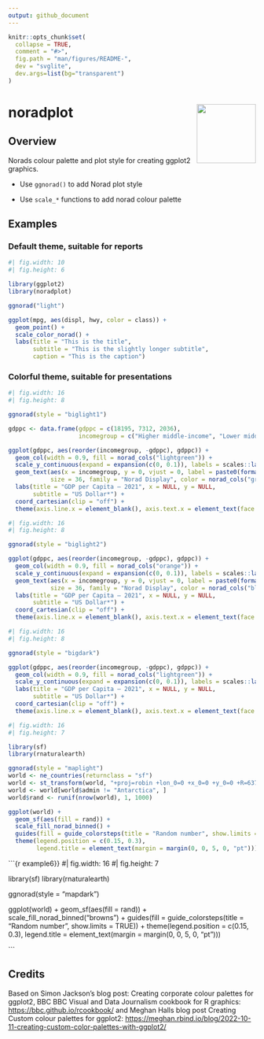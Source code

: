 ```yaml
---
output: github_document
---
```


<!-- README.md is generated from README.Rmd. Please edit that file -->

```r
knitr::opts_chunk$set(
  collapse = TRUE,
  comment = "#>",
  fig.path = "man/figures/README-",
  dev = "svglite",
  dev.args=list(bg="transparent")
)
```

# noradplot <img src="man/figures/sticker.png" align="right" width="120"/>

## Overview

Norads colour palette and plot style for creating ggplot2 graphics.

-   Use `ggnorad()` to add Norad plot style

-   Use `scale_*` functions to add norad colour palette

## Examples

### Default theme, suitable for reports
```r
#| fig.width: 10
#| fig.height: 6

library(ggplot2)
library(noradplot)

ggnorad("light")

ggplot(mpg, aes(displ, hwy, color = class)) + 
  geom_point() +
  scale_color_norad() +
  labs(title = "This is the title",
       subtitle = "This is the slightly longer subtitle",
       caption = "This is the caption")
```

### Colorful theme, suitable for presentations
```r
#| fig.width: 16
#| fig.height: 8

ggnorad(style = "biglight1")

gdppc <- data.frame(gdppc = c(18195, 7312, 2036),
                    incomegroup = c("Higher middle-income", "Lower middle-income", "Low-income"))

ggplot(gdppc, aes(reorder(incomegroup, -gdppc), gdppc)) + 
  geom_col(width = 0.9, fill = norad_cols("lightgreen")) +
  scale_y_continuous(expand = expansion(c(0, 0.1)), labels = scales::label_comma(big.mark = " ")) +
  geom_text(aes(x = incomegroup, y = 0, vjust = 0, label = paste0(format(round(gdppc, 1), big.mark = " "))),
            size = 36, family = "Norad Display", color = norad_cols("green")) +
  labs(title = "GDP per Capita – 2021", x = NULL, y = NULL,
       subtitle = "US Dollar*") +
  coord_cartesian(clip = "off") +
  theme(axis.line.x = element_blank(), axis.text.x = element_text(face = "bold"))

```

```r
#| fig.width: 16
#| fig.height: 8

ggnorad(style = "biglight2")

ggplot(gdppc, aes(reorder(incomegroup, -gdppc), gdppc)) + 
  geom_col(width = 0.9, fill = norad_cols("orange")) +
  scale_y_continuous(expand = expansion(c(0, 0.1)), labels = scales::label_comma(big.mark = " ")) +
  geom_text(aes(x = incomegroup, y = 0, vjust = 0, label = paste0(format(round(gdppc, 1), big.mark = " "))),
            size = 36, family = "Norad Display", color = norad_cols("blue")) +
  labs(title = "GDP per Capita – 2021", x = NULL, y = NULL,
       subtitle = "US Dollar*") +
  coord_cartesian(clip = "off") +
  theme(axis.line.x = element_blank(), axis.text.x = element_text(face = "bold"))


```

```r
#| fig.width: 16
#| fig.height: 8

ggnorad(style = "bigdark")

ggplot(gdppc, aes(reorder(incomegroup, -gdppc), gdppc)) + 
  geom_col(width = 0.9, fill = norad_cols("lightgreen")) +
  scale_y_continuous(expand = expansion(c(0, 0.1)), labels = scales::label_comma(big.mark = " ")) +
  labs(title = "GDP per Capita – 2021", x = NULL, y = NULL,
       subtitle = "US Dollar*") +
  coord_cartesian(clip = "off") +
  theme(axis.line.x = element_blank(), axis.text.x = element_text(face = "bold"))

```

```r
#| fig.width: 16
#| fig.height: 7

library(sf)
library(rnaturalearth)

ggnorad(style = "maplight")
world <- ne_countries(returnclass = "sf")
world <- st_transform(world, "+proj=robin +lon_0=0 +x_0=0 +y_0=0 +R=6371000 +units=m +no_defs +type=crs")
world <- world[world$admin != "Antarctica", ]
world$rand <- runif(nrow(world), 1, 1000)

ggplot(world) + 
  geom_sf(aes(fill = rand)) +
  scale_fill_norad_binned() +
  guides(fill = guide_colorsteps(title = "Random number", show.limits = TRUE)) +
  theme(legend.position = c(0.15, 0.3),
        legend.title = element_text(margin = margin(0, 0, 5, 0, "pt")))

```

```{r example6}}
#| fig.width: 16
#| fig.height: 7

library(sf)
library(rnaturalearth)

ggnorad(style = "mapdark")

ggplot(world) + 
  geom_sf(aes(fill = rand)) + 
  scale_fill_norad_binned("browns") +
  guides(fill = guide_colorsteps(title = "Random number", show.limits = TRUE)) +
  theme(legend.position = c(0.15, 0.3),
        legend.title = element_text(margin = margin(0, 0, 5, 0, "pt")))

```

## Credits

Based on Simon Jackson's blog post: Creating corporate colour palettes for ggplot2, BBC BBC Visual and Data Journalism cookbook for R graphics: <https://bbc.github.io/rcookbook/> and Meghan Halls blog post Creating Custom colour palettes for ggplot2: <https://meghan.rbind.io/blog/2022-10-11-creating-custom-color-palettes-with-ggplot2/>
